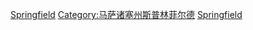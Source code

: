 {{Commonscat|People of Springfield, Massachusetts}}

[[Category:马萨诸塞州各城市人物|Springfield]]
[[Category:马萨诸塞州斯普林菲尔德|Category:马萨诸塞州斯普林菲尔德]]
[[Category:马萨诸塞州汉登县人|Springfield]]
